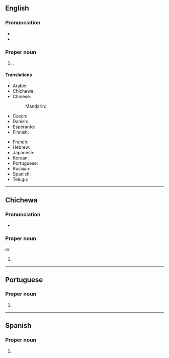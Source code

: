 {{also|Lúsàkǎ}}
==English==
{{wikipedia}}

===Pronunciation===
* {{IPA|en|/luːˈsɑːkə/}}
* {{audio|en|LL-Q1860 (eng)-Vealhurl-Lusaka.wav ‎|Audio (UK)}}

===Proper noun===
{{en-proper noun}}

# {{place|en|capital city|c/Zambia}}.

====Translations====
{{trans-top|capital of Zambia}}
* Arabic: {{t|ar|لُوسَاكَا|f|tr=lusakā}}
* Chichewa: {{t|ny|Lusaka}}
* Chinese:
*: Mandarin: {{t+|cmn|盧薩卡|sc=Hani}}, {{t+|cmn|卢萨卡|tr=Lúsàkǎ|sc=Hani}}
* Czech: {{t+|cs|Lusaka|f}}
* Danish: {{t|da|Lusaka}}
* Esperanto: {{t+|eo|Lusako}}
* Finnish: {{t+|fi|Lusaka}}
{{trans-mid}}
* French: {{t+|fr|Lusaka}}
* Hebrew: {{t|he|לוסקה}}
* Japanese: {{t|ja|ルサカ|tr=Rusaka}}
* Korean: {{t|ko|^루사카}}
* Portuguese: {{t+|pt|Lusaka|f}}
* Russian: {{t|ru|Луса́ка|f}}
* Spanish: {{t+|es|Lusaka}}
* Telugu: {{t|te|లుసాకా}}
{{trans-bottom}}

----

==Chichewa==

===Pronunciation===
* {{ny-IPA|Lusaka|Lusáka}}

===Proper noun===
{{ny-proper noun|Lusaka}} ''or'' {{ny-proper noun|Lusáka}}

# {{place|ny|city/capital city|c/Zambia|t1=Lusaka}}

----

==Portuguese==

===Proper noun===
{{pt-proper noun|f}}

# {{place|pt|capital city|c/Zambia|t1=Lusaka}}

----

==Spanish==
{{wikipedia|lang=es}}

===Proper noun===
{{es-proper noun}}

# {{place|es|capital|c/Zambia|t1=Lusaka}}